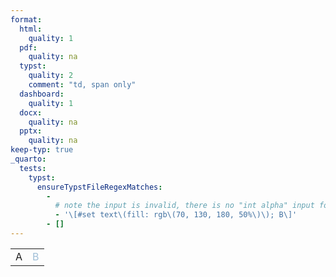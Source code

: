 ```yaml
---
format:
  html:
    quality: 1
  pdf:
    quality: na
  typst:
    quality: 2
    comment: "td, span only"
  dashboard:
    quality: 1
  docx:
    quality: na
  pptx:
    quality: na
keep-typ: true
_quarto:
  tests:
    typst:
      ensureTypstFileRegexMatches:
        -
          # note the input is invalid, there is no "int alpha" input for rgb() in css
          - '\[#set text\(fill: rgb\(70, 130, 180, 50%\)\); B\]'
        - []
---
```


```{=html}
<table>
    <tr><td>A</td><td style="color: rgb(70, 130, 180, 170); opacity: 0.5">B</td></tr>
</table>
```

